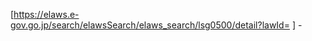 <includeonly>[https://elaws.e-gov.go.jp/search/elawsSearch/elaws_search/lsg0500/detail?lawId={{trim|{{Ifempty|{{{1|}}}|{{{id|}}}}}}} {{Ifempty|{{{2|}}}|{{{name|}}}|{{PAGENAMEBASE}}}}] - {{tsl|ja|e-Gov法令検索|e-Gov法令檢索}}{{ja icon}}</includeonly><noinclude>
{{Documentation}}</noinclude>